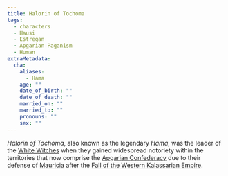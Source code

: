 ```yaml
---
title: Halorin of Tochoma
tags:
  - characters
  - Hausi
  - Estregan
  - Apgarian Paganism
  - Human
extraMetadata:
  cha:
    aliases:
      - Hama
    age: ""
    date_of_birth: ""
    date_of_death: ""
    married_on: ""
    married_to: ""
    pronouns: ""
    sex: ""
---
```


<Stub />

_Halorin of Tochoma_, also known as the legendary _Hama_, was the leader of the
[White Witches](../organizations/hags-of-hama.mdx) when they gained widespread
notoriety within the territories that now comprise the
[Apgarian Confederacy](../locations/apgar.mdx) due to their defense of
[Mauricia](../locations/raibon-island.mdx) after the
[Fall of the Western Kalassarian Empire](../events/fall-of-the-western-kalassarian-empire.mdx).
